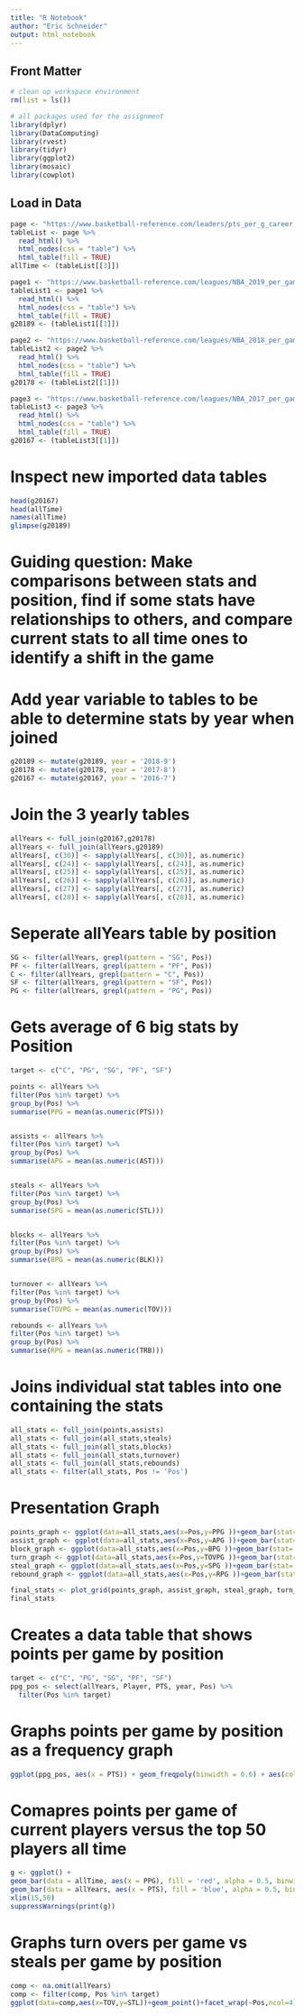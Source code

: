 ```yaml
---
title: "R Notebook"
author: "Eric Schneider"
output: html_notebook
---
```


## Front Matter

```r
# clean up workspace environment
rm(list = ls())

# all packages used for the assignment
library(dplyr)
library(DataComputing)
library(rvest)
library(tidyr)
library(ggplot2)
library(mosaic)
library(cowplot)
```


## Load in Data
```r
page <- "https://www.basketball-reference.com/leaders/pts_per_g_career.html"
tableList <- page %>%
  read_html() %>%
  html_nodes(css = "table") %>%
  html_table(fill = TRUE)
allTime <- (tableList[[3]])
```

```r
page1 <- "https://www.basketball-reference.com/leagues/NBA_2019_per_game.html"
tableList1 <- page1 %>%
  read_html() %>%
  html_nodes(css = "table") %>%
  html_table(fill = TRUE)
g20189 <- (tableList1[[1]])
```

```r
page2 <- "https://www.basketball-reference.com/leagues/NBA_2018_per_game.html"
tableList2 <- page2 %>%
  read_html() %>%
  html_nodes(css = "table") %>%
  html_table(fill = TRUE)
g20178 <- (tableList2[[1]])
```

```r
page3 <- "https://www.basketball-reference.com/leagues/NBA_2017_per_game.html"
tableList3 <- page3 %>%
  read_html() %>%
  html_nodes(css = "table") %>%
  html_table(fill = TRUE)
g20167 <- (tableList3[[1]])
```

# Inspect new imported data tables
```r
head(g20167)
head(allTime)
names(allTime)
glimpse(g20189)
```

# Guiding question: Make comparisons between stats and position, find if some stats have relationships to others, and compare current stats to all time ones to identify a shift in the game


# Add year variable to tables to be able to determine stats by year when joined
```r
g20189 <- mutate(g20189, year = '2018-9')
g20178 <- mutate(g20178, year = '2017-8')
g20167 <- mutate(g20167, year = '2016-7')
```

# Join the 3 yearly tables 
```r
allYears <- full_join(g20167,g20178)
allYears <- full_join(allYears,g20189)
allYears[, c(30)] <- sapply(allYears[, c(30)], as.numeric)
allYears[, c(24)] <- sapply(allYears[, c(24)], as.numeric)
allYears[, c(25)] <- sapply(allYears[, c(25)], as.numeric)
allYears[, c(26)] <- sapply(allYears[, c(26)], as.numeric)
allYears[, c(27)] <- sapply(allYears[, c(27)], as.numeric)
allYears[, c(28)] <- sapply(allYears[, c(28)], as.numeric)
```

# Seperate allYears table by position

```r
SG <- filter(allYears, grepl(pattern = "SG", Pos))
PF <- filter(allYears, grepl(pattern = "PF", Pos))
C <- filter(allYears, grepl(pattern = "C", Pos))
SF <- filter(allYears, grepl(pattern = "SF", Pos))
PG <- filter(allYears, grepl(pattern = "PG", Pos))
```

# Gets average of 6 big stats by Position
```r
target <- c("C", "PG", "SG", "PF", "SF")

points <- allYears %>%
filter(Pos %in% target) %>%
group_by(Pos) %>%
summarise(PPG = mean(as.numeric(PTS))) 


assists <- allYears %>%
filter(Pos %in% target) %>%
group_by(Pos) %>%
summarise(APG = mean(as.numeric(AST))) 


steals <- allYears %>%
filter(Pos %in% target) %>%
group_by(Pos) %>%
summarise(SPG = mean(as.numeric(STL))) 


blocks <- allYears %>%
filter(Pos %in% target) %>%
group_by(Pos) %>%
summarise(BPG = mean(as.numeric(BLK))) 


turnover <- allYears %>%
filter(Pos %in% target) %>%
group_by(Pos) %>%
summarise(TOVPG = mean(as.numeric(TOV))) 

rebounds <- allYears %>%
filter(Pos %in% target) %>%
group_by(Pos) %>%
summarise(RPG = mean(as.numeric(TRB))) 
```

# Joins individual stat tables into one containing the stats 

```r
all_stats <- full_join(points,assists)
all_stats <- full_join(all_stats,steals)
all_stats <- full_join(all_stats,blocks)
all_stats <- full_join(all_stats,turnover)
all_stats <- full_join(all_stats,rebounds)
all_stats <- filter(all_stats, Pos != 'Pos')
```

# Presentation Graph
```r
points_graph <- ggplot(data=all_stats,aes(x=Pos,y=PPG ))+geom_bar(stat='identity',position='stack', width=.9) 
assist_graph <- ggplot(data=all_stats,aes(x=Pos,y=APG ))+geom_bar(stat='identity',position='stack', width=.9) 
block_graph <- ggplot(data=all_stats,aes(x=Pos,y=BPG ))+geom_bar(stat='identity',position='stack', width=.9) 
turn_graph <- ggplot(data=all_stats,aes(x=Pos,y=TOVPG ))+geom_bar(stat='identity',position='stack', width=.9) 
steal_graph <- ggplot(data=all_stats,aes(x=Pos,y=SPG ))+geom_bar(stat='identity',position='stack', width=.9) 
rebound_graph <- ggplot(data=all_stats,aes(x=Pos,y=RPG ))+geom_bar(stat='identity',position='stack', width=.9) 

final_stats <- plot_grid(points_graph, assist_graph, steal_graph, turn_graph, block_graph, rebound_graph)
final_stats
```


# Creates a data table that shows points per game by position
```r
target <- c("C", "PG", "SG", "PF", "SF")
ppg_pos <- select(allYears, Player, PTS, year, Pos) %>%
  filter(Pos %in% target)
```


# Graphs points per game by position as a frequency graph 
```r
ggplot(ppg_pos, aes(x = PTS)) + geom_freqpoly(binwidth = 0.6) + aes(colour = Pos) + labs(title = "") + theme(legend.position = "right") 
```


# Comapres points per game of current players versus the top 50 players all time
```r
g <- ggplot() +
geom_bar(data = allTime, aes(x = PPG), fill = 'red', alpha = 0.5, binwidth = 0.6) +
geom_bar(data = allYears, aes(x = PTS), fill = 'blue', alpha = 0.5, binwidth = 0.6) +
xlim(15,50)
suppressWarnings(print(g))
```

# Graphs turn overs per game vs steals per game by position
```r
comp <- na.omit(allYears)
comp <- filter(comp, Pos %in% target)
ggplot(data=comp,aes(x=TOV,y=STL))+geom_point()+facet_wrap(~Pos,ncol=4) + stat_smooth(method=loess) 
```